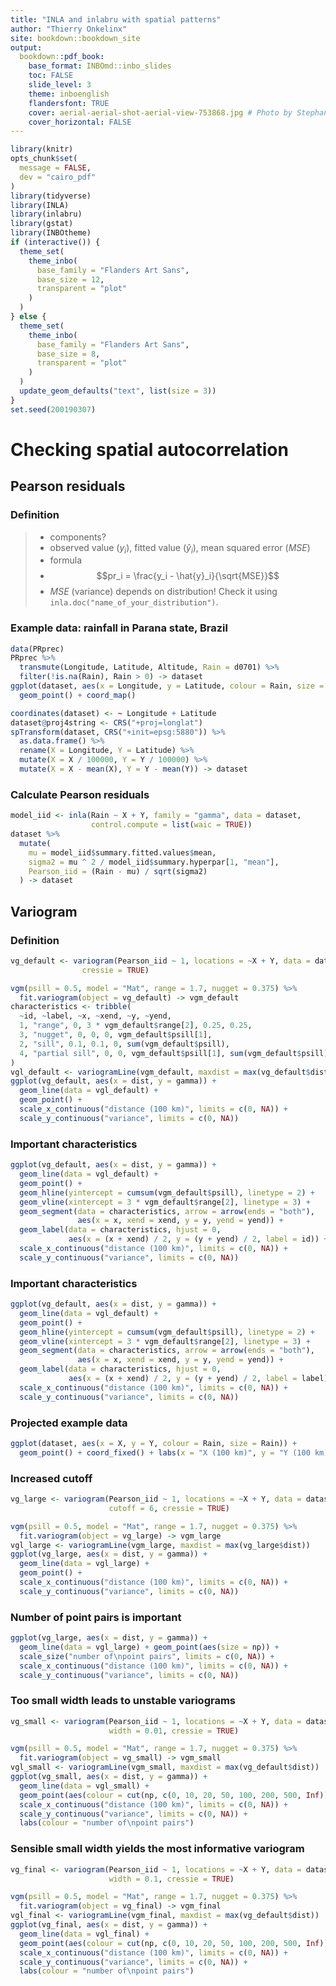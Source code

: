 ```yaml
--- 
title: "INLA and inlabru with spatial patterns"
author: "Thierry Onkelinx"
site: bookdown::bookdown_site
output:
  bookdown::pdf_book:
    base_format: INBOmd::inbo_slides
    toc: FALSE
    slide_level: 3
    theme: inboenglish
    flandersfont: TRUE
    cover: aerial-aerial-shot-aerial-view-753868.jpg # Photo by Stephan Müller from Pexels https://www.pexels.com/photo/herd-of-brown-and-white-cows-on-green-grass-field-753868/
    cover_horizontal: FALSE
---
```


```r
library(knitr)
opts_chunk$set(
  message = FALSE,
  dev = "cairo_pdf"
)
library(tidyverse)
library(INLA)
library(inlabru)
library(gstat)
library(INBOtheme)
if (interactive()) {
  theme_set(
    theme_inbo(
      base_family = "Flanders Art Sans",
      base_size = 12, 
      transparent = "plot"
    )
  )
} else {
  theme_set(
    theme_inbo(
      base_family = "Flanders Art Sans",
      base_size = 8, 
      transparent = "plot"
    )
  )
  update_geom_defaults("text", list(size = 3))
}
set.seed(200190307)
```

# Checking spatial autocorrelation

## Pearson residuals

### Definition

> - components?
> - observed value ($y_i$), fitted value ($\hat{y}_i$), mean squared error ($MSE$)
> - formula
> - $$pr_i = \frac{y_i - \hat{y}_i}{\sqrt{MSE}}$$
> - $MSE$ (variance) depends on distribution! Check it using `inla.doc("name_of_your_distribution")`.

### Example data: rainfall in Parana state, Brazil

```r
data(PRprec)
PRprec %>%
  transmute(Longitude, Latitude, Altitude, Rain = d0701) %>%
  filter(!is.na(Rain), Rain > 0) -> dataset
ggplot(dataset, aes(x = Longitude, y = Latitude, colour = Rain, size = Rain)) +
  geom_point() + coord_map()
```

```r
coordinates(dataset) <- ~ Longitude + Latitude
dataset@proj4string <- CRS("+proj=longlat")
spTransform(dataset, CRS("+init=epsg:5880")) %>%
  as.data.frame() %>%
  rename(X = Longitude, Y = Latitude) %>%
  mutate(X = X / 100000, Y = Y / 100000) %>%
  mutate(X = X - mean(X), Y = Y - mean(Y)) -> dataset
```

### Calculate Pearson residuals

```r
model_iid <- inla(Rain ~ X + Y, family = "gamma", data = dataset, 
                  control.compute = list(waic = TRUE))
dataset %>%
  mutate(
    mu = model_iid$summary.fitted.values$mean,
    sigma2 = mu ^ 2 / model_iid$summary.hyperpar[1, "mean"],
    Pearson_iid = (Rain - mu) / sqrt(sigma2)
  ) -> dataset
```

## Variogram

### Definition

```r
vg_default <- variogram(Pearson_iid ~ 1, locations = ~X + Y, data = dataset, 
                cressie = TRUE)
```

```r
vgm(psill = 0.5, model = "Mat", range = 1.7, nugget = 0.375) %>%
  fit.variogram(object = vg_default) -> vgm_default
characteristics <- tribble(
  ~id, ~label, ~x, ~xend, ~y, ~yend,
  1, "range", 0, 3 * vgm_default$range[2], 0.25, 0.25,
  3, "nugget", 0, 0, 0, vgm_default$psill[1],
  2, "sill", 0.1, 0.1, 0, sum(vgm_default$psill),
  4, "partial sill", 0, 0, vgm_default$psill[1], sum(vgm_default$psill)
)
vgl_default <- variogramLine(vgm_default, maxdist = max(vg_default$dist))
ggplot(vg_default, aes(x = dist, y = gamma)) +
  geom_line(data = vgl_default) +
  geom_point() +
  scale_x_continuous("distance (100 km)", limits = c(0, NA)) +
  scale_y_continuous("variance", limits = c(0, NA))
```

### Important characteristics

```r
ggplot(vg_default, aes(x = dist, y = gamma)) +
  geom_line(data = vgl_default) +
  geom_point() +
  geom_hline(yintercept = cumsum(vgm_default$psill), linetype = 2) +
  geom_vline(xintercept = 3 * vgm_default$range[2], linetype = 3) +
  geom_segment(data = characteristics, arrow = arrow(ends = "both"),
               aes(x = x, xend = xend, y = y, yend = yend)) +
  geom_label(data = characteristics, hjust = 0,
             aes(x = (x + xend) / 2, y = (y + yend) / 2, label = id)) +
  scale_x_continuous("distance (100 km)", limits = c(0, NA)) +
  scale_y_continuous("variance", limits = c(0, NA))
```

### Important characteristics

```r
ggplot(vg_default, aes(x = dist, y = gamma)) +
  geom_line(data = vgl_default) +
  geom_point() +
  geom_hline(yintercept = cumsum(vgm_default$psill), linetype = 2) +
  geom_vline(xintercept = 3 * vgm_default$range[2], linetype = 3) +
  geom_segment(data = characteristics, arrow = arrow(ends = "both"),
               aes(x = x, xend = xend, y = y, yend = yend)) +
  geom_label(data = characteristics, hjust = 0,
             aes(x = (x + xend) / 2, y = (y + yend) / 2, label = label)) +
  scale_x_continuous("distance (100 km)", limits = c(0, NA)) +
  scale_y_continuous("variance", limits = c(0, NA))
```

### Projected example data

```r
ggplot(dataset, aes(x = X, y = Y, colour = Rain, size = Rain)) +
  geom_point() + coord_fixed() + labs(x = "X (100 km)", y = "Y (100 km)")
```

### Increased cutoff

```r
vg_large <- variogram(Pearson_iid ~ 1, locations = ~X + Y, data = dataset,
                      cutoff = 6, cressie = TRUE)
```

```r
vgm(psill = 0.5, model = "Mat", range = 1.7, nugget = 0.375) %>%
  fit.variogram(object = vg_large) -> vgm_large
vgl_large <- variogramLine(vgm_large, maxdist = max(vg_large$dist))
ggplot(vg_large, aes(x = dist, y = gamma)) +
  geom_line(data = vgl_large) +
  geom_point() +
  scale_x_continuous("distance (100 km)", limits = c(0, NA)) +
  scale_y_continuous("variance", limits = c(0, NA))
```

### Number of point pairs is important

```r
ggplot(vg_large, aes(x = dist, y = gamma)) +
  geom_line(data = vgl_large) + geom_point(aes(size = np)) + 
  scale_size("number of\npoint pairs", limits = c(0, NA)) +
  scale_x_continuous("distance (100 km)", limits = c(0, NA)) +
  scale_y_continuous("variance", limits = c(0, NA))
```

### Too small width leads to unstable variograms

```r
vg_small <- variogram(Pearson_iid ~ 1, locations = ~X + Y, data = dataset, 
                      width = 0.01, cressie = TRUE)
```

```r
vgm(psill = 0.5, model = "Mat", range = 1.7, nugget = 0.375) %>%
  fit.variogram(object = vg_small) -> vgm_small
vgl_small <- variogramLine(vgm_small, maxdist = max(vg_default$dist))
ggplot(vg_small, aes(x = dist, y = gamma)) +
  geom_line(data = vgl_small) +
  geom_point(aes(colour = cut(np, c(0, 10, 20, 50, 100, 200, 500, Inf)))) +
  scale_x_continuous("distance (100 km)", limits = c(0, NA)) +
  scale_y_continuous("variance", limits = c(0, NA)) +
  labs(colour = "number of\npoint pairs")
```

### Sensible small width yields the most informative variogram

```r
vg_final <- variogram(Pearson_iid ~ 1, locations = ~X + Y, data = dataset, 
                      width = 0.1, cressie = TRUE)
```

```r
vgm(psill = 0.5, model = "Mat", range = 1.7, nugget = 0.375) %>%
  fit.variogram(object = vg_final) -> vgm_final
vgl_final <- variogramLine(vgm_final, maxdist = max(vg_default$dist))
ggplot(vg_final, aes(x = dist, y = gamma)) +
  geom_line(data = vgl_final) +
  geom_point(aes(colour = cut(np, c(0, 10, 20, 50, 100, 200, 500, Inf)))) +
  scale_x_continuous("distance (100 km)", limits = c(0, NA)) +
  scale_y_continuous("variance", limits = c(0, NA)) +
  labs(colour = "number of\npoint pairs")
```
